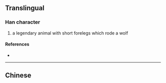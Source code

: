 {{also|狽}}
{{character info/new}}
==Translingual==

===Han character===
{{Han char|rn=94|rad=犬|as=04|sn=7|four=|canj=KHBO|ids=⿰犭贝}}

# a legendary animal with short forelegs which rode a wolf

====References====
* {{Han ref|kx=0708.021|hdz=21336.060|uh=72C8|ud=29384}}

----

==Chinese==
{{zh-see|狽}}